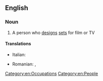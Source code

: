 ==English==

===Noun===
{{wikipedia}}
{{en-noun}}

# A person who [[design]]s [[set]]s for film or TV

====Translations====
{{trans-top|scenographer}}
* Italian: {{t+|it|scenografo|m}}
{{trans-mid}}
* Romanian: {{t+|ro|scenograf|m}}, {{t+|ro|scenografă|f}}
{{trans-bottom}}

[[Category:en:Occupations]]
[[Category:en:People]]